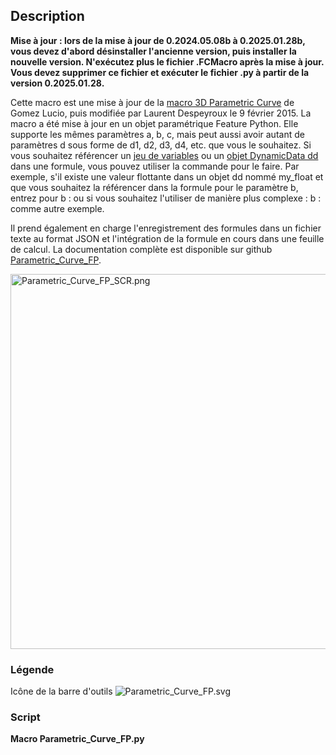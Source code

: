 <languages/>

<div class="mw-translate-fuzzy">
{{Macro/fr
|Name=Macro Parametric_Curve_FP
|Icon=Parametric_Curve_FP.svg
|Description=Amélioration de la Macro 3D Parametric Curve mais avec de nouvelles fonctionnalités. Créer un objet Feature Python, l'intégration de feuilles de calcul et de JSON, des paramètres étendus. <br/>Prend en charge les mêmes paramètres a, b, c, mais peut également avoir autant de paramètres d sous la forme de d1, d2, d3, d4, etc. que vous le souhaitez.<br/>Prend également en charge l'enregistrement des formules dans un fichier texte au format JSON et la prise en charge de l'intégration dans une feuille de calcul de la formule en cours.<br/>La documentation complète peut être trouvée [https://github.com/mwganson/Parametric_Curve_FP Documentation complète sur Github Parametric_Curve_FP].  
|Author=TheMarkster
|Version=2025.01.28b
|Date=2025-01-28
|FCVersion=1.0
|Download=[https://wiki.freecadweb.org/images/5/59/Parametric_Curve_FP.svg Icône de la barre d'outils]
|SeeAlso=[[Macro_3D_Parametric_Curve/fr|Macro 3D Parametric Curve]]
|Links=[https://github.com/mwganson/Parametric_Curve_FP Documentation complète sur Github]
}}
</div>

== Description ==

'''Mise à jour : lors de la mise à jour de 0.2024.05.08b à 0.2025.01.28b, vous devez d'abord désinstaller l'ancienne version, puis installer la nouvelle version. N'exécutez plus le fichier .FCMacro après la mise à jour. Vous devez supprimer ce fichier et exécuter le fichier .py à partir de la version 0.2025.01.28.'''

Cette macro est une mise à jour de la [[Macro_3D_Parametric_Curve/fr|macro 3D Parametric Curve]] de Gomez Lucio, puis modifiée par Laurent Despeyroux le 9 février 2015. La macro a été mise à jour en un objet paramétrique Feature Python. Elle supporte les mêmes paramètres a, b, c, mais peut aussi avoir autant de paramètres d sous forme de d1, d2, d3, d4, etc. que vous le souhaitez. Si vous souhaitez référencer un [[Std_VarSet/fr|jeu de variables]] ou un [[DynamicData_Workbench/fr|objet DynamicData dd]] dans une formule, vous pouvez utiliser la commande {{Incode|fc(expr)}} pour le faire. Par exemple, s'il existe une valeur flottante dans un objet dd nommé my_float et que vous souhaitez la référencer dans la formule pour le paramètre b, entrez pour b : {{Incode|fc(dd.my_float)}} ou si vous souhaitez l'utiliser de manière plus complexe : b : {{Incode|fc(dd.my_float) * a + pi}} comme autre exemple.

Il prend également en charge l'enregistrement des formules dans un fichier texte au format JSON et l'intégration de la formule en cours dans une feuille de calcul. La documentation complète est disponible sur github [https://github.com/mwganson/Parametric_Curve_FP Parametric_Curve_FP].

[[File:Parametric_Curve_FP_SCR.png|600px]]
{{Caption|Capture d'écran de Parametric_Curve_FP}}

<span id="Legend"></span>
=== Légende ===

<div class="mw-translate-fuzzy">
{{Codeextralink|https://gist.github.com/mwganson/473920ad317fb2dc3e37638112874e2a/raw/da0639b423b73af5f71f8806c27524f468633346/Parametric_Curve_FP.py|Parametric_Curve_FP.py}}
</div>

Icône de la barre d'outils
[[Image:Parametric_Curve_FP.svg]]

=== Script ===

'''Macro Parametric_Curve_FP.py'''

{{CodeDownload|https://gist.github.com/mwganson/473920ad317fb2dc3e37638112874e2a|Parametric_Curve_FP.py}}